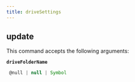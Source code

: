 ```yaml
---
title: driveSettings
---
```


## update

This command accepts the following arguments:

**`driveFolderName`**
```js filename="type"
 @null | null | Symbol
```

